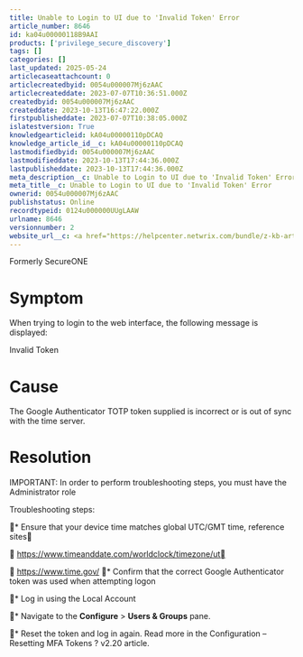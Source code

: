 ```yaml
---
title: Unable to Login to UI due to 'Invalid Token' Error
article_number: 8646
id: ka04u00000118B9AAI
products: ['privilege_secure_discovery']
tags: []
categories: []
last_updated: 2025-05-24
articlecaseattachcount: 0
articlecreatedbyid: 0054u000007Mj6zAAC
articlecreateddate: 2023-07-07T10:36:51.000Z
createdbyid: 0054u000007Mj6zAAC
createddate: 2023-10-13T16:47:22.000Z
firstpublisheddate: 2023-07-07T10:38:05.000Z
islatestversion: True
knowledgearticleid: kA04u00000110pDCAQ
knowledge_article_id__c: kA04u00000110pDCAQ
lastmodifiedbyid: 0054u000007Mj6zAAC
lastmodifieddate: 2023-10-13T17:44:36.000Z
lastpublisheddate: 2023-10-13T17:44:36.000Z
meta_description__c: Unable to Login to UI due to 'Invalid Token' Error
meta_title__c: Unable to Login to UI due to 'Invalid Token' Error
ownerid: 0054u000007Mj6zAAC
publishstatus: Online
recordtypeid: 0124u000000UUgLAAW
urlname: 8646
versionnumber: 2
website_url__c: <a href="https://helpcenter.netwrix.com/bundle/z-kb-articles-salesforce/page/kA04u00000110pDCAQ.html" target="_blank">Open in a new window</a>
---
```


Formerly SecureONE

# Symptom

When trying to login to the web interface, the following message is displayed:

Invalid Token

# Cause

The Google Authenticator TOTP token supplied is incorrect or is out of sync with the time server.

# Resolution

IMPORTANT: In order to perform troubleshooting steps, you must have the Administrator role

Troubleshooting steps:

* Ensure that your device time matches global UTC/GMT time, reference sites

  https://www.timeanddate.com/worldclock/timezone/ut

  https://www.time.gov/
* Confirm that the correct Google Authenticator token was used when attempting logon

* Log in using the Local Account

* Navigate to the __Configure__ > __Users & Groups__ pane.

* Reset the token and log in again. Read more in the Configuration – Resetting MFA Tokens ? v2.20 article.